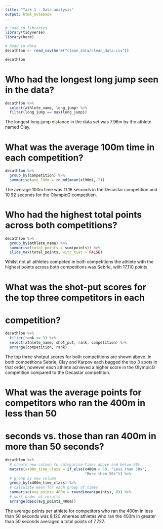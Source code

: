```yaml
---
title: "Task 1 - Data analysis"
output: html_notebook
---
```


```r
# Load in libraries
library(tidyverse)
library(here)

```



```r
# Read in data
decathlon <- read_csv(here("clean_data/clean_data.csv"))

decathlon

```

# Who had the longest long jump seen in the data?

```r

decathlon %>%
  select(athlete_name, long_jump) %>% 
  filter(long_jump == max(long_jump))

```
The longest long jump distance in the data set was 7.96m by the athlete named
Clay.

# What was the average 100m time in each competition?

```r

decathlon %>%
  group_by(competition) %>% 
  summarise(avg_100m = round(mean(x100m), 2))

```
The average 100m time was 11.18 seconds in the Decastar competition and 10.92 
seconds for the OlympicG competition.

# Who had the highest total points across both competitions?

```r

decathlon %>% 
  group_by(athlete_name) %>% 
  summarise(total_points = sum(points)) %>% 
  slice_max(total_points, with_ties = FALSE)

```
Whilst not all athletes competed in both competitions the athlete with the 
highest points across both competitions was Sebrle, with 17,110 points.


# What was the shot-put scores for the top three competitors in each 
# competition?

```r

decathlon %>% 
  filter(rank <= 3) %>% 
  select(athlete_name, shot_put, rank, competition) %>% 
  arrange(competition, rank)

```

The top three shotput scores for both competitions are shown above. In both 
competitions Sebrle, Clay and Karpov each bagged the top 3 spots in that order,
however each athlete achieved a higher score in the OlympicG competition 
compared to the Decastar competition.

# What was the average points for competitors who ran the 400m in less than 50
# seconds vs. those than ran 400m in more than 50 seconds?

```r
decathlon %>% 
  # create new column to categorise times above and below 50s
  mutate(x400m_time_class = if_else(x400m < 50, "Less than 50s",
                                    "More than 50s")) %>% 
  # group by new column
  group_by(x400m_time_class) %>%
  # calculate mean for each group of times
  summarise(avg_points_400m = round(mean(points), 0)) %>% 
  # sort order of results
  arrange(desc(avg_points_400m))

```
The average points per athlete for competitors who ran the 400m in less than 50
seconds was 8,120 whereas athletes who ran the 400m in greater than 50 seconds
averaged a total points of 7,727.
